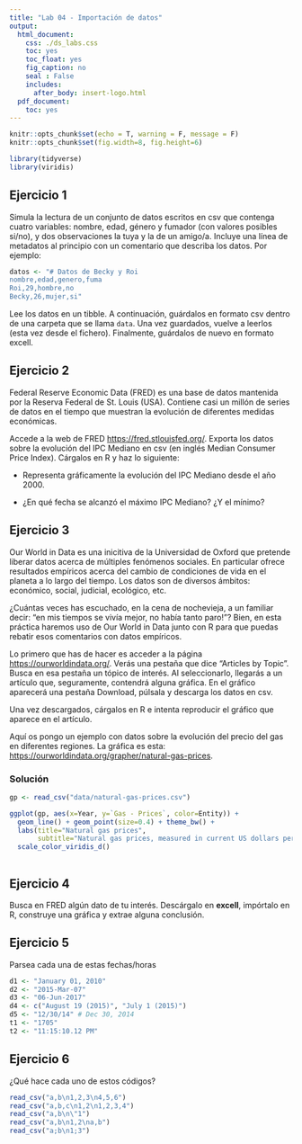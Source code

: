 ```yaml
---
title: "Lab 04 - Importación de datos"
output:
  html_document:
    css: ./ds_labs.css
    toc: yes
    toc_float: yes
    fig_caption: no
    seal : False
    includes:
      after_body: insert-logo.html
  pdf_document:
    toc: yes
---
```



<div class="title-logo"></div>

```r
knitr::opts_chunk$set(echo = T, warning = F, message = F)
knitr::opts_chunk$set(fig.width=8, fig.height=6) 
```


```r
library(tidyverse)
library(viridis)
```

## Ejercicio 1

Simula la lectura de un conjunto de datos escritos en csv que contenga cuatro variables:
nombre, edad, género y fumador (con valores posibles si/no), y dos observaciones la tuya y la de 
un amigo/a. Incluye una línea de metadatos al principio con un comentario que describa los datos.
Por ejemplo:


```r
datos <- "# Datos de Becky y Roi
nombre,edad,genero,fuma
Roi,29,hombre,no
Becky,26,mujer,si"
```


Lee los datos en un tibble. A continuación, guárdalos en formato csv dentro de una carpeta que se llama `data`.
Una vez guardados, vuelve a leerlos (esta vez desde el fichero).
Finalmente, guárdalos de nuevo en formato excell.


## Ejercicio 2

Federal Reserve Economic Data (FRED) es una base de datos mantenida por la Reserva Federal de St. Louis (USA). Contiene casi un millón de series de datos en el tiempo que muestran la evolución de diferentes medidas económicas.

Accede a la web de FRED [https://fred.stlouisfed.org/](https://fred.stlouisfed.org/). Exporta los datos sobre la evolución del IPC Mediano en csv (en inglés Median Consumer Price Index).
Cárgalos en R y haz lo siguiente:

* Representa gráficamente la evolución del IPC Mediano desde el año 2000.

* ¿En qué fecha se alcanzó el máximo IPC Mediano? ¿Y el mínimo?




## Ejercicio 3

Our World in Data es una inicitiva de la Universidad de Oxford que pretende liberar datos
acerca de múltiples fenómenos sociales. En particular ofrece resultados empíricos acerca del 
cambio de condiciones de vida en el planeta a lo largo del tiempo. Los datos son de diversos ámbitos: económico, social, judicial, ecológico, etc.

¿Cuántas veces has escuchado, en la cena de nochevieja, a un familiar decir: "en mis tiempos
se vivía mejor, no había tanto paro!"? Bien, en esta práctica haremos uso de Our World in Data junto con R para que puedas rebatir esos comentarios con datos empíricos. 

Lo primero que has de hacer es acceder a la página [https://ourworldindata.org/](https://ourworldindata.org/). Verás una pestaña que dice
"Articles by Topic". Busca en esa pestaña un tópico de interés.
Al seleccionarlo, llegarás a un artículo que, seguramente, contendrá alguna gráfica.
En el gráfico aparecerá una pestaña Download, púlsala y descarga los datos en csv.

Una vez descargados, cárgalos en R e intenta reproducir el gráfico que aparece en el artículo.

Aquí os pongo un ejemplo con datos sobre la evolución del precio del gas en diferentes regiones.
La gráfica es esta:
[https://ourworldindata.org/grapher/natural-gas-prices](https://ourworldindata.org/grapher/natural-gas-prices).


### Solución


```r
gp <- read_csv("data/natural-gas-prices.csv")
```

```r
ggplot(gp, aes(x=Year, y=`Gas - Prices`, color=Entity)) + 
  geom_line() + geom_point(size=0.4) + theme_bw() + 
  labs(title="Natural gas prices", 
       subtitle="Natural gas prices, measured in current US dollars per cubic meter.") + 
  scale_color_viridis_d()
  
```

## Ejercicio 4

Busca en FRED algún dato de tu interés. Descárgalo en **excell**, impórtalo en R,
construye una gráfica y extrae alguna conclusión.



## Ejercicio 5

Parsea cada una de estas fechas/horas

```r
d1 <- "January 01, 2010"
d2 <- "2015-Mar-07"
d3 <- "06-Jun-2017"
d4 <- c("August 19 (2015)", "July 1 (2015)")
d5 <- "12/30/14" # Dec 30, 2014
t1 <- "1705"
t2 <- "11:15:10.12 PM"
```




## Ejercicio 6

¿Qué hace cada uno de estos códigos?


```r
read_csv("a,b\n1,2,3\n4,5,6")
read_csv("a,b,c\n1,2\n1,2,3,4")
read_csv("a,b\n\"1")
read_csv("a,b\n1,2\na,b")
read_csv("a;b\n1;3")
```


